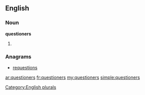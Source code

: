==English==

===Noun===
'''questioners'''

# {{plural of|[[questioner]]}}

===Anagrams===
* [[requestions#English|requestions]]

[[Category:English plurals]]

[[ar:questioners]]
[[fr:questioners]]
[[my:questioners]]
[[simple:questioners]]